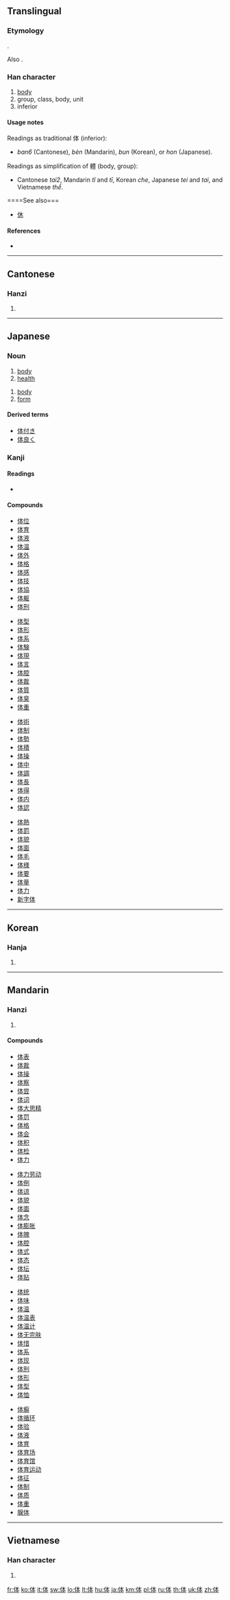 {{also|體|休}}
==Translingual==
{{ja-forms|体|体|体[[體]]}}

===Etymology===
{{Han compound|人|alt1=亻|本}}.

Also {{Han simp|體}}.

===Han character===
{{Han char|rn=9|rad=人|as=05|sn=7|four=2523<sub>0</sub>|canj=人木一 (ODM)|ids=⿰[[亻]][[本]]}}

# [[body]] {{qualifier|as simplification of 體}}
# group, class, body, unit {{qualifier|as simplification of 體}}
# inferior {{qualifier|as traditional 体}}

====Usage notes====
Readings as traditional 体 (inferior):
* ''ban6'' (Cantonese), ''bèn'' (Mandarin), ''bun'' (Korean), or ''hon'' (Japanese).
Readings as simplification of 體 (body, group):
* Cantonese ''tai2'', Mandarin ''tǐ'' and ''tī'', Korean ''che'', Japanese ''tei'' and ''tai'', and Vietnamese ''thể''.

====See also===
* [[休]] <!-- Graphically similar -->

====References====
* {{Han ref|kx=0098.130|dkj=00509|dj=0208.030|hdz=10130.010|uh=4F53|ud=20307|bh=CA5E|bd=51806}}

----

==Cantonese==

===Hanzi===
{{yue-hanzi|jyut=[[ban6]], [[tai2]]|y=[[ban6]], [[tai2]]|tra=體}}

# {{defn|Cantonese|sort=人05}}

----

==Japanese==

===Noun===
{{ja-noun|k|hira=からだ|rom=karada}}

# [[body]]
# [[health]]

{{ja-noun|k|hira=たい|rom=tai}}
# [[body]]
# [[form]]

====Derived terms====
* [[体付き]]
* [[体良く]]

===Kanji===
{{ja-kanji|grade=2|rs=人05}}

====Readings====
* {{ja-readings|on=[[てい]] (tei), [[たい]] (tai), [[ほん]] (hon)|kun=[[からだ]] (karada)}}

====Compounds====
{{top4}}
* [[体位]]
* [[体育]]
* [[体液]]
* [[体温]]
* [[体外]]
* [[体格]]
* [[体感]]
* [[体技]]
* [[体協]]
* [[体躯]]
* [[体刑]]
{{mid4}}
* [[体型]]
* [[体形]]
* [[体系]]
* [[体験]]
* [[体現]]
* [[体言]]
* [[体腔]]
* [[体裁]]
* [[体質]]
* [[体臭]]
* [[体重]]
{{mid4}}
* [[体術]]
* [[体制]]
* [[体勢]]
* [[体積]]
* [[体操]]
* [[体中]]
* [[体調]]
* [[体長]]
* [[体得]]
* [[体内]]
* [[体認]]
{{mid4}}
* [[体熱]]
* [[体罰]]
* [[体貌]]
* [[体面]]
* [[体毛]]
* [[体様]]
* [[体要]]
* [[体量]]
* [[体力]]
* [[新字体]]
{{bottom}}

----

==Korean==

===Hanja===
{{ko-hanja|hangeul=[[분]], [[체]]|rv=bun, che|mr=pun, ch'e}}

# {{defn|Korean|sort=人05}}

----

==Mandarin==

===Hanzi===
{{cmn-hanzi|tra=體|pin=[[tǐ]] ([[ti3]]), [[bèn]] ([[ben4]]), [[tī]] ([[ti1]])|wg=t'i<sup>3</sup>}}

# {{defn|Mandarin|sort=人05}}

====Compounds====
{{top4}}
* [[体表]]
* [[体裁]]
* [[体操]]
* [[体察]]
* [[体尝]]
* [[体词]]
* [[体大思精]]
* [[体罚]]
* [[体格]]
* [[体会]]
* [[体积]]
* [[体检]]
* [[体力]]
{{mid4}}
* [[体力劳动]]
* [[体例]]
* [[体谅]]
* [[体貌]]
* [[体面]]
* [[体念]]
* [[体膨胀]]
* [[体魄]]
* [[体腔]]
* [[体式]]
* [[体态]]
* [[体坛]]
* [[体贴]]
{{mid4}}
* [[体统]]
* [[体味]]
* [[体温]]
* [[体温表]]
* [[体温计]]
* [[体无完肤]]
* [[体惜]]
* [[体系]]
* [[体现]]
* [[体刑]]
* [[体形]]
* [[体型]]
* [[体恤]]
{{mid4}}
* [[体癣]]
* [[体循环]]
* [[体验]]
* [[体液]]
* [[体育]]
* [[体育场]]
* [[体育馆]]
* [[体育运动]]
* [[体征]]
* [[体制]]
* [[体质]]
* [[体重]]
* [[腺体]]
{{bottom}}

----

==Vietnamese==

===Han character===
{{vi-hantu|thể|rs=人05}}

# {{defn|Vietnamese|sort=人05}}

[[fr:体]]
[[ko:体]]
[[it:体]]
[[sw:体]]
[[lo:体]]
[[lt:体]]
[[hu:体]]
[[ja:体]]
[[km:体]]
[[pl:体]]
[[ru:体]]
[[th:体]]
[[uk:体]]
[[zh:体]]